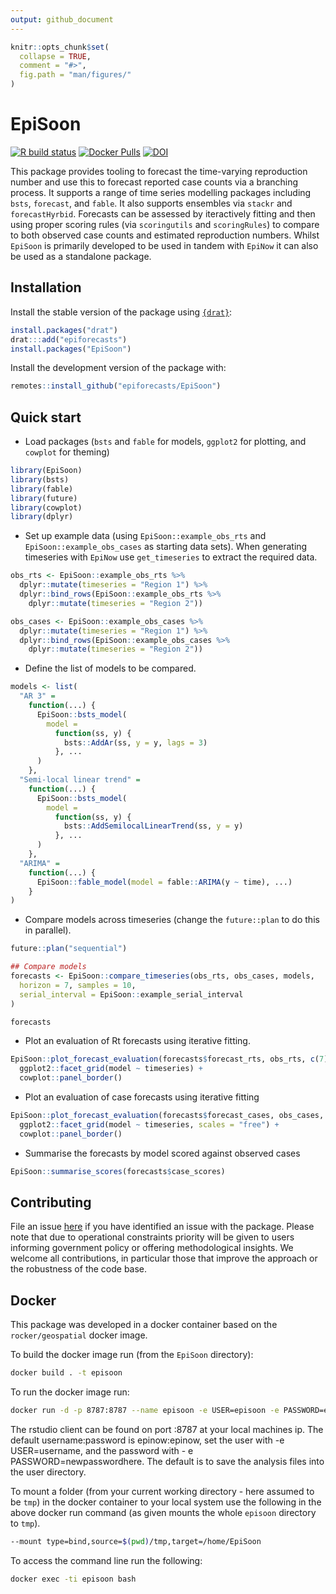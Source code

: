 ```yaml
---
output: github_document
---
```


```r
knitr::opts_chunk$set(
  collapse = TRUE,
  comment = "#>",
  fig.path = "man/figures/"
)
```

# EpiSoon

[![R build status](https://github.com/epiforecasts/EpiSoon/workflows/R-CMD-check/badge.svg)](https://github.com/epiforecasts/EpiSoon)
[![Docker Pulls](https://img.shields.io/docker/pulls/seabbs/episoon)](https://hub.docker.com/repository/docker/seabbs/episoon)
[![DOI](https://zenodo.org/badge/248311916.svg)](https://zenodo.org/badge/latestdoi/248311916)

This package provides tooling to forecast the time-varying reproduction number and use this to forecast reported case counts via a branching process. It supports a range of time series modelling packages including `bsts`, `forecast`, and `fable`. It also supports ensembles via `stackr` and `forecastHyrbid`. Forecasts can be assessed by iteractively fitting and then using proper scoring rules (via `scoringutils` and `scoringRules`) to compare to both observed case counts and estimated reproduction numbers. Whilst `EpiSoon` is primarily developed to be used in tandem with `EpiNow` it can also be used as a standalone package. 

## Installation

Install the stable version of the package using [`{drat}`](https://epiforecasts.io/drat/):

```r
install.packages("drat")
drat:::add("epiforecasts")
install.packages("EpiSoon")
```

Install the development version of the package with: 

```r
remotes::install_github("epiforecasts/EpiSoon")
```


## Quick start


* Load packages (`bsts` and `fable` for models, `ggplot2` for plotting, and `cowplot` for theming)

```r
library(EpiSoon)
library(bsts)
library(fable)
library(future)
library(cowplot)
library(dplyr)
```

* Set up example data (using `EpiSoon::example_obs_rts` and `EpiSoon::example_obs_cases` as starting data sets). When generating timeseries with `EpiNow` use `get_timeseries` to extract the required data.

```r
obs_rts <- EpiSoon::example_obs_rts %>%
  dplyr::mutate(timeseries = "Region 1") %>%
  dplyr::bind_rows(EpiSoon::example_obs_rts %>%
    dplyr::mutate(timeseries = "Region 2"))

obs_cases <- EpiSoon::example_obs_cases %>%
  dplyr::mutate(timeseries = "Region 1") %>%
  dplyr::bind_rows(EpiSoon::example_obs_cases %>%
    dplyr::mutate(timeseries = "Region 2"))
```

* Define the list of models to be compared.

```r
models <- list(
  "AR 3" =
    function(...) {
      EpiSoon::bsts_model(
        model =
          function(ss, y) {
            bsts::AddAr(ss, y = y, lags = 3)
          }, ...
      )
    },
  "Semi-local linear trend" =
    function(...) {
      EpiSoon::bsts_model(
        model =
          function(ss, y) {
            bsts::AddSemilocalLinearTrend(ss, y = y)
          }, ...
      )
    },
  "ARIMA" =
    function(...) {
      EpiSoon::fable_model(model = fable::ARIMA(y ~ time), ...)
    }
)
```

* Compare models across timeseries (change the `future::plan` to do this in parallel).

```r
future::plan("sequential")

## Compare models
forecasts <- EpiSoon::compare_timeseries(obs_rts, obs_cases, models,
  horizon = 7, samples = 10,
  serial_interval = EpiSoon::example_serial_interval
)

forecasts
```

* Plot an evaluation of Rt forecasts using iterative fitting.

```r
EpiSoon::plot_forecast_evaluation(forecasts$forecast_rts, obs_rts, c(7)) +
  ggplot2::facet_grid(model ~ timeseries) +
  cowplot::panel_border()
```

* Plot an evaluation of case forecasts using iterative fitting


```r
EpiSoon::plot_forecast_evaluation(forecasts$forecast_cases, obs_cases, c(7)) +
  ggplot2::facet_grid(model ~ timeseries, scales = "free") +
  cowplot::panel_border()
```

* Summarise the forecasts by model scored against observed cases

```r
EpiSoon::summarise_scores(forecasts$case_scores)
```

## Contributing

File an issue [here](https://github.com/epiforecasts/EpiSoon/issues) if you have identified an issue with the package. Please note that due to operational constraints priority will be given to users informing government policy or offering methodological insights. We welcome all contributions, in particular those that improve the approach or the robustness of the code base.

## Docker

This package was developed in a docker container based on the `rocker/geospatial` docker image. 

To build the docker image run (from the `EpiSoon` directory):

```bash
docker build . -t episoon
```

To run the docker image run:

```bash
docker run -d -p 8787:8787 --name episoon -e USER=episoon -e PASSWORD=episoon episoon
```

The rstudio client can be found on port :8787 at your local machines ip. The default username:password is epinow:epinow, set the user with -e USER=username, and the password with - e PASSWORD=newpasswordhere. The default is to save the analysis files into the user directory.

To mount a folder (from your current working directory - here assumed to be `tmp`) in the docker container to your local system use the following in the above docker run command (as given mounts the whole `episoon` directory to `tmp`).

```bash
--mount type=bind,source=$(pwd)/tmp,target=/home/EpiSoon
```

To access the command line run the following:

```bash
docker exec -ti episoon bash
```
